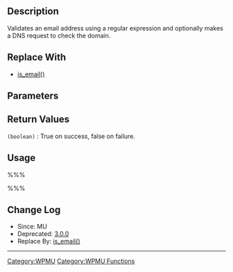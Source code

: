 {{Deprecated}}
==Description==

Validates an email address using a regular expression and optionally makes a DNS request to check the domain.

== Replace With ==

* [[Function_Reference/is_email|is_email()]]

==Parameters==

{{Parameter|$email|string|The email address you would like to validate.}}
{{Parameter|$check_domain|boolean|Whether or not to make a DNS request to validate the domain.|optional|true}}

==Return Values==
; <tt>(boolean)</tt> : True on success, false on failure.

==Usage==

%%%<?php validate_email($email, $check_domain); ?> %%%

== Change Log ==

* Since: MU
* Deprecated: [[Version 3.0|3.0.0]]
* Replace By: [[Function_Reference/is_email|is_email()]]

----

[[Category:WPMU]]
[[Category:WPMU Functions]]